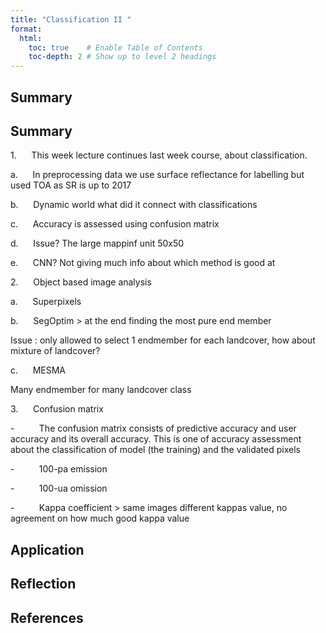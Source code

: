 ```yaml
---
title: "Classification II "
format:
  html:
    toc: true    # Enable Table of Contents
    toc-depth: 2 # Show up to level 2 headings
---
```


## Summary

## Summary

1.      This week lecture continues last week course, about classification.

a.      In preprocessing data we use surface reflectance for labelling but used TOA as SR is up to 2017

b.      Dynamic world what did it connect with classifications

c.      Accuracy is assessed using confusion matrix

d.      Issue? The large mappinf unit 50x50

e.      CNN? Not giving much info about which method is good at

2.      Object based image analysis

a.      Superpixels

b.      SegOptim \> at the end finding the most pure end member

Issue : only allowed to select 1 endmember for each landcover, how about mixture of landcover?

c.      MESMA

Many endmember for many landcover class

3.      Confusion matrix

-          The confusion matrix consists of predictive accuracy and user accuracy and its overall accuracy. This is one of accuracy assessment about the classification of model (the training) and the validated pixels

-          100-pa emission

-          100-ua omission

-          Kappa coefficient \> same images different kappas value, no agreement on how much good kappa value

## Application

## Reflection

## References
